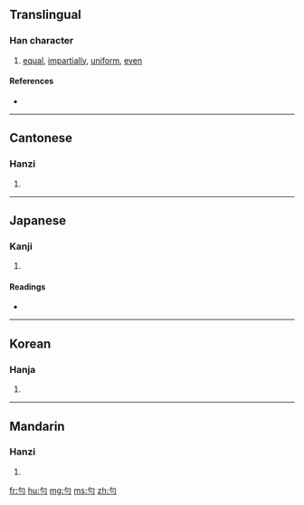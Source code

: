 {{also|匀}}
==Translingual==

===Han character===
{{Han char|rn=20|rad=勹|as=02|sn=4|four=2712<sub>0</sub>|canj=心一一 (PMM)}}

# [[equal]], [[impartially]], [[uniform]], [[even]]

====References====
* {{Han ref|kx=0150.200|dkj=02496|dj=0339.090|hdz=10255.010|uh=52FB|ud=21243|bh=A4C3|bd=42179}}

----

==Cantonese==

===Hanzi===
{{yue-hanzi|jyut=|y=wan4|sim=匀}}

# {{defn|Cantonese}}

----

==Japanese==

===Kanji===
{{ja-kanji|grade=|rs=勹02}}

# {{defn|Japanese}}

====Readings====
* {{ja-readings|on=[[いん]] (in)|kun=[[すくない]] (sukunai), [[ひとしい]] (hitoshii)}}

----

==Korean==

===Hanja===
{{ko-hanja|hangeul=[[균]], [[윤]]|rv=gyun, yun|mr=kyun, yun}}

# {{defn|Korean}}

----

==Mandarin==

===Hanzi===
{{cmn-hanzi|sim=匀|pin=[[gòu]] ([[gou4]]), [[yún]] ([[yun2]])|wg=kou<sup>4</sup>, yün<sup>2</sup>}}

# {{defn|Mandarin}}

[[fr:勻]]
[[hu:勻]]
[[mg:勻]]
[[ms:勻]]
[[zh:勻]]
